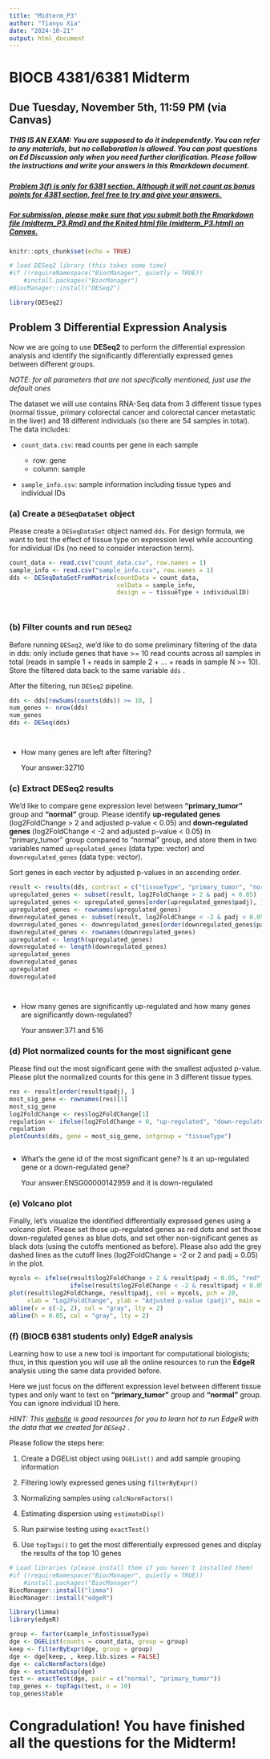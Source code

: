 ---
title: "Midterm_P3"
author: "Tianyu Xia"
date: "2024-10-21"
output: html_document
---

# BIOCB 4381/6381 Midterm

## Due Tuesday, November 5th, 11:59 PM (via Canvas)

##### THIS IS AN EXAM: You are supposed to do it independently. You can refer to any materials, but no collaboration is allowed. You can post questions on Ed Discussion only when you need further clarification. Please follow the instructions and write your answers in this Rmarkdown document.

##### [Problem 3(f) is only for 6381 section. Although it will not count as bonus points for 4381 section, feel free to try and give your answers.]{.underline}

##### [For submission, please make sure that you submit both the Rmarkdown file (midterm_P3.Rmd) and the Knited html file (midterm_P3.html) on Canvas.]{.underline}

```{r setup, include=FALSE}
knitr::opts_chunk$set(echo = TRUE)
```

```{r, include=FALSE}
# load DESeq2 library (this takes some time)
#if (!requireNamespace("BiocManager", quietly = TRUE))
    #install.packages("BiocManager")
#BiocManager::install("DESeq2")

library(DESeq2)
```

## Problem 3 Differential Expression Analysis

Now we are going to use **DESeq2** to perform the differential expression analysis and identify the significantly differentially expressed genes between different groups.

*NOTE: for all parameters that are not specifically mentioned, just use the default ones*

The dataset we will use contains RNA-Seq data from 3 different tissue types (normal tissue, primary colorectal cancer and colorectal cancer metastatic in the liver) and 18 different individuals (so there are 54 samples in total). The data includes:

-   `count_data.csv`: read counts per gene in each sample

    -   row: gene
    -   column: sample

-   `sample_info.csv`: sample information including tissue types and individual IDs

### (a) Create a `DESeqDataSet` object

Please create a `DESeqDataSet` object named `dds`. For design formula, we want to test the effect of tissue type on expression level while accounting for individual IDs (no need to consider interaction term).

```{r} 
count_data <- read.csv("count_data.csv", row.names = 1)
sample_info <- read.csv("sample_info.csv", row.names = 1)
dds <- DESeqDataSetFromMatrix(countData = count_data,
                              colData = sample_info,
                              design = ~ tissueType + individualID)
```

```{r}

```

```{r}

```

### (b) Filter counts and run `DESeq2`

Before running `DESeq2`, we'd like to do some preliminary filtering of the data in dds: only include genes that have \>= 10 read counts across all samples in total (reads in sample 1 + reads in sample 2 + ... + reads in sample N \>= 10). Store the filtered data back to the same variable `dds` .

After the filtering, run `DESeq2` pipeline.

```{r}
dds <- dds[rowSums(counts(dds)) >= 10, ]
num_genes <- nrow(dds)
num_genes
dds <- DESeq(dds)

```

```{r}

```

```{r}

```

-   How many genes are left after filtering?

    Your answer:32710

### (c) Extract DESeq2 results

We'd like to compare gene expression level between **"primary_tumor"** group and **"normal"** group. Please identify **up-regulated genes** (log2FoldChange \> 2 and adjusted p-value \< 0.05) and **down-regulated genes** (log2FoldChange \< -2 and adjusted p-value \< 0.05) in "primary_tumor" group compared to "normal" group, and store them in two variables named `upregulated_genes` (data type: vector) and `downregulated_genes` (data type: vector).

Sort genes in each vector by adjusted p-values in an ascending order.

```{r}
result <- results(dds, contrast = c("tissueType", "primary_tumor", "normal"))
upregulated_genes <- subset(result, log2FoldChange > 2 & padj < 0.05)
upregulated_genes <- upregulated_genes[order(upregulated_genes$padj), ]
upregulated_genes <- rownames(upregulated_genes)
downregulated_genes <- subset(result, log2FoldChange < -2 & padj < 0.05)
downregulated_genes <- downregulated_genes[order(downregulated_genes$padj), ]
downregulated_genes <- rownames(downregulated_genes)
upregulated <- length(upregulated_genes)
downregulated <- length(downregulated_genes)
upregulated_genes
downregulated_genes
upregulated
downregulated
```

```{r}

```

```{r}

```

-   How many genes are significantly up-regulated and how many genes are significantly down-regulated?

    Your answer:371 and 516

### (d) Plot normalized counts for the most significant gene

Please find out the most significant gene with the smallest adjusted p-value. Please plot the normalized counts for this gene in 3 different tissue types.

```{r}
res <- result[order(result$padj), ]
most_sig_gene <- rownames(res)[1]
most_sig_gene
log2FoldChange <- res$log2FoldChange[1]
regulation <- ifelse(log2FoldChange > 0, "up-regulated", "down-regulated")
regulation
plotCounts(dds, gene = most_sig_gene, intgroup = "tissueType")
```

```{r}

```

-   What's the gene id of the most significant gene? Is it an up-regulated gene or a down-regulated gene?

    Your answer:ENSG00000142959 and it is down-regulated

### (e) Volcano plot

Finally, let's visualize the identified differentially expressed genes using a volcano plot. Please set those up-regulated genes as red dots and set those down-regulated genes as blue dots, and set other non-significant genes as black dots (using the cutoffs mentioned as before). Please also add the grey dashed lines as the cutoff lines (log2FoldChange = -2 or 2 and padj = 0.05) in the plot.

```{r}
mycols <- ifelse(result$log2FoldChange > 2 & result$padj < 0.05, "red",
                 ifelse(result$log2FoldChange < -2 & result$padj < 0.05, "blue", "black"))
plot(result$log2FoldChange, result$padj, col = mycols, pch = 20,
     xlab = "Log2FoldChange", ylab = "Adjusted p-value (padj)", main = "Volcano Plot")
abline(v = c(-2, 2), col = "gray", lty = 2)
abline(h = 0.05, col = "gray", lty = 2)
```

### (f) (BIOCB 6381 students only) EdgeR analysis

Learning how to use a new tool is important for computational biologists; thus, in this question you will use all the online resources to run the **EdgeR** analysis using the same data provided before.

Here we just focus on the different expression level between different tissue types and only want to test on **"primary_tumor"** group and **"normal"** group. You can ignore individual ID here.

*HINT: This [website](https://rnnh.github.io/bioinfo-notebook/docs/DE_analysis_edgeR_script.html) is good resources for you to learn hot to run EdgeR with the data that we created for `DESeq2`* .

Please follow the steps here:

1.  Create a DGEList object using `DGEList()` and add sample grouping information

2.  Filtering lowly expressed genes using `filterByExpr()`

3.  Normalizing samples using `calcNormFactors()`

4.  Estimating dispersion using `estimateDisp()`

5.  Run pairwise testing using `exactTest()`

6.  Use `topTags()` to get the most differentially expressed genes and display the results of the top 10 genes

```{r, include=FALSE}
# Load libraries (please install them if you haven't installed them)
#if (!requireNamespace("BiocManager", quietly = TRUE))
    #install.packages("BiocManager")
BiocManager::install("limma")
BiocManager::install("edgeR")

library(limma)
library(edgeR)
```

```{r}
group <- factor(sample_info$tissueType)
dge <- DGEList(counts = count_data, group = group)
keep <- filterByExpr(dge, group = group)
dge <- dge[keep, , keep.lib.sizes = FALSE]
dge <- calcNormFactors(dge)
dge <- estimateDisp(dge)
test <- exactTest(dge, pair = c("normal", "primary_tumor"))
top_genes <- topTags(test, n = 10)
top_genes$table
```

# Congradulation! You have finished all the questions for the Midterm!
